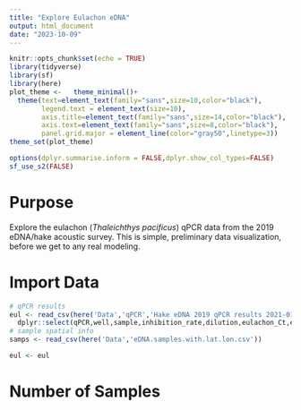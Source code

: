 ```yaml
---
title: "Explore Eulachon eDNA"
output: html_document
date: "2023-10-09"
---
```


```r
knitr::opts_chunk$set(echo = TRUE)
library(tidyverse)
library(sf)
library(here)
plot_theme <-   theme_minimal()+
  theme(text=element_text(family="sans",size=10,color="black"),
        legend.text = element_text(size=10),
        axis.title=element_text(family="sans",size=14,color="black"),
        axis.text=element_text(family="sans",size=8,color="black"),
        panel.grid.major = element_line(color="gray50",linetype=3))
theme_set(plot_theme)

options(dplyr.summarise.inform = FALSE,dplyr.show_col_types=FALSE)
sf_use_s2(FALSE)
```

# Purpose

Explore the eulachon (*Thaleichthys pacificus*) qPCR data from the 2019 eDNA/hake acoustic survey. This is simple, preliminary data visualization, before we get to any real modeling.

# Import Data

```r
# qPCR results
eul <- read_csv(here('Data','qPCR','Hake eDNA 2019 qPCR results 2021-01-04 results.csv'),col_select=1:16,col_types = 'cccccddcciddcdcd') %>% 
  dplyr::select(qPCR,well,sample,inhibition_rate,dilution,eulachon_Ct,eulachon_copies_ul)
# sample spatial info
samps <- read_csv(here('Data','eDNA.samples.with.lat.lon.csv'))

eul <- eul
```

# Number of Samples

```r

```


